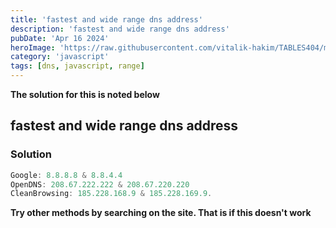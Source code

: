 ```yaml
---
title: 'fastest and wide range dns address'
description: 'fastest and wide range dns address'
pubDate: 'Apr 16 2024'
heroImage: 'https://raw.githubusercontent.com/vitalik-hakim/TABLES404/main/error_b/JavaScript.png'
category: 'javascript'
tags: [dns, javascript, range]
---
```


**The solution for this is noted below**

## fastest and wide range dns address

### Solution

```javascript
Google: 8.8.8.8 & 8.8.4.4
OpenDNS: 208.67.222.222 & 208.67.220.220
CleanBrowsing: 185.228.168.9 & 185.228.169.9.
```

**Try other methods by searching on the site. That is if this doesn't work**
